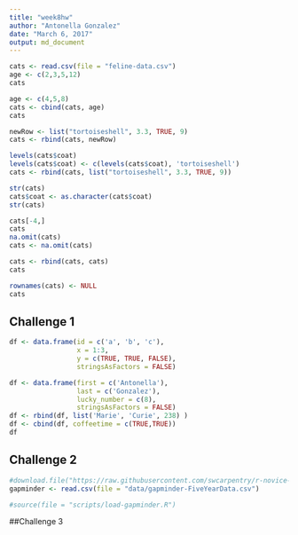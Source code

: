 ```yaml
---
title: "week8hw"
author: "Antonella Gonzalez"
date: "March 6, 2017"
output: md_document
---
```


```r
cats <- read.csv(file = "feline-data.csv")
age <- c(2,3,5,12)
cats

age <- c(4,5,8)
cats <- cbind(cats, age)
cats

newRow <- list("tortoiseshell", 3.3, TRUE, 9)
cats <- rbind(cats, newRow)

levels(cats$coat)
levels(cats$coat) <- c(levels(cats$coat), 'tortoiseshell')
cats <- rbind(cats, list("tortoiseshell", 3.3, TRUE, 9))

str(cats)
cats$coat <- as.character(cats$coat)
str(cats)

cats[-4,]
cats
na.omit(cats)
cats <- na.omit(cats)

cats <- rbind(cats, cats)
cats

rownames(cats) <- NULL
cats
```
## Challenge 1
```r
df <- data.frame(id = c('a', 'b', 'c'),
                 x = 1:3,
                 y = c(TRUE, TRUE, FALSE),
                 stringsAsFactors = FALSE)

df <- data.frame(first = c('Antonella'),
                 last = c('Gonzalez'),
                 lucky_number = c(8),
                 stringsAsFactors = FALSE)
df <- rbind(df, list('Marie', 'Curie', 238) )
df <- cbind(df, coffeetime = c(TRUE,TRUE))
df
```
## Challenge 2
```r
#download.file("https://raw.githubusercontent.com/swcarpentry/r-novice-gapminder/gh-pages/_episodes_rmd/data/gapminder-FiveYearData.csv", destfile = "data/gapminder-FiveYearData.csv")
gapminder <- read.csv(file = "data/gapminder-FiveYearData.csv")

#source(file = "scripts/load-gapminder.R")
```

##Challenge 3
```r

```